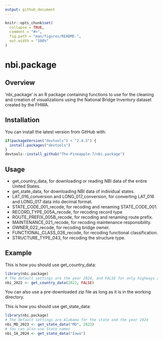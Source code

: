 ```yaml
---
output: github_document
---
```


<!-- README.md is generated from README.Rmd. Please edit that file -->

```r
knitr::opts_chunk$set(
  collapse = TRUE,
  comment = "#>",
  fig.path = "man/figures/README-",
  out.width = "100%"
)
```

# nbi.package

<!-- badges: start -->

<!-- badges: end -->

## Overview

'nbi_package' is an R package containing functions to use for the cleaning and creation of visualizations using the National Bridge Inventory dataset created by the FHWA.


## Installation

You can install the latest version from GitHub with:

```r
if(packageVersion("devtools") < "2.4.5") {
  install.packages("devtools")
}
devtools::install_github("The-Pineapple-7/nbi.package")
```

## Usage

* get_country_data, for downloading or reading NBI data of the entire United States.
* get_state_data, for downloading NBI data of individual states.
* LAT_016_conversion and LONG_017_conversion, for converting LAT_016 and LONG_017 data into decimal format.
* STATE_CODE_001_recode, for recoding and renaming STATE_CODE_001.
* RECORD_TYPE_005A_recode, for recoding record type
* ROUTE_PREFIX_005B_recode, for recoding  and renaming route prefix.
* MAINTENANCE_021_recode, for recoding maintenance responsibility.
* OWNER_022_recode, for recoding bridge owner.
* FUNCTIONAL_CLASS_026_recode, for recoding functional classification.
* STRUCTURE_TYPE_043, for recoding the structure type.


## Example

This is how you should use get_country_data:

```r
library(nbi.package)
# The default settings are the year 2024, and FALSE for only highways and no non-highways and routes under bridges
nbi_2022 <- get_country_data(2022, FALSE)
```

You can also use a pre-downloaded zip file as long as it is in the working directory.

This is how you should use get_state_data:
```r
library(nbi.package)
# The default settings are Alabama for the state and the year 2024
nbi_MD_2023 <- get_state_data("MD", 2023)
# You can also use State names
nbi_IA_2024 <- get_state_data("Iowa")
```

